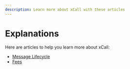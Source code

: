 ```yaml
---
description: Learn more about xCall with these articles
---
```


# Explanations

Here are articles to help you learn more about xCall:

* [Message Lifecycle](/xcall/explanations/message-lifecycle)
* [Fees](/xcall/explanations/fees)
